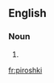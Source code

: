 ==English==

===Noun===
{{en-noun|~|piroshki|piroshkis}}

# {{alternative spelling of|pirozhki|lang=en}}

[[fr:piroshki]]